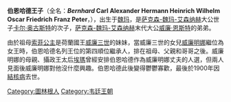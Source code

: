 {{Otheruses|subject=[[威廉·恩斯特_(萨克森-魏玛-艾森纳赫)|威廉·恩斯特]]之弟|other=[[卡尔·奥古斯特_(萨克森-魏玛-艾森纳赫)|卡爾·奧古斯特]]之子|薩克森-魏玛-艾森納赫的伯恩哈德}}
{{Infobox noble
| name        = 伯恩哈德王子
| image       = Bernhard Saxe-Weimar.jpg
| noble family= [[韋廷王朝|韋廷王朝]]恩斯特系
| father      = [[卡尔·奥古斯特_(萨克森-魏玛-艾森纳赫大公世子)|卡尔·奥古斯特]]
| mother      = [[萨克森-魏玛-艾森纳赫的保琳|萨克森-魏玛-艾森纳赫的保琳]]
| birth_date  = {{birth date|1878|4|18|df=y}}
| birth_place = [[魏玛|魏玛]]
| death_date  = {{death date and age|1900|10|1|1878|4|18|df=y}}
| death_place = [[魏玛|魏玛]]
| religion    = [[路德教|路德教]]
}}

'''伯恩哈德王子'''（全名：'''''Bernhard'' Carl Alexander Hermann Heinrich Wilhelm Oscar Friedrich Franz Peter'''，{{bd|1878年|4月18日|1900年|10月1日}}），出生于[[魏玛|魏玛]]，是[[萨克森-魏玛-艾森纳赫|萨克森-魏玛-艾森纳赫]]大公世子[[卡尔·奥古斯特_(萨克森-魏玛-艾森纳赫大公世子)|卡尔·奥古斯特]]的次子，[[萨克森-魏玛-艾森纳赫|萨克森-魏玛-艾森纳赫]]末代大公[[威廉·恩斯特_(萨克森-魏玛-艾森纳赫)|威廉·恩斯特]]的弟弟。

由於祖母[[索菲公主_(荷蘭)|索菲公主]]是荷蘭國王[[威廉三世_(尼德蘭)|威廉三世]]的妹妹，當威廉三世的女兒[[威廉明娜|威廉明娜]]繼位為女王時，伯恩哈德名列王位的第四順位繼承人，排在祖母、父親和哥哥之後。威廉明娜的母親、攝政王太后[[埃瑪公主_(瓦爾德克-皮爾蒙特)|埃瑪]]曾經安排伯恩哈德作為威廉明娜丈夫的人選，但兩人見面後威廉明娜對他沒什麼興趣。伯恩哈德此後變得鬱鬱寡歡，最後於1900年因[[結核病|結核病]]去世。

{{DEFAULTSORT:Bernhard Of Saxe-Weimar-Eisenach, Prince}}
[[Category:圖林根人|Category:圖林根人]]
[[Category:韦廷王朝|Category:韦廷王朝]]